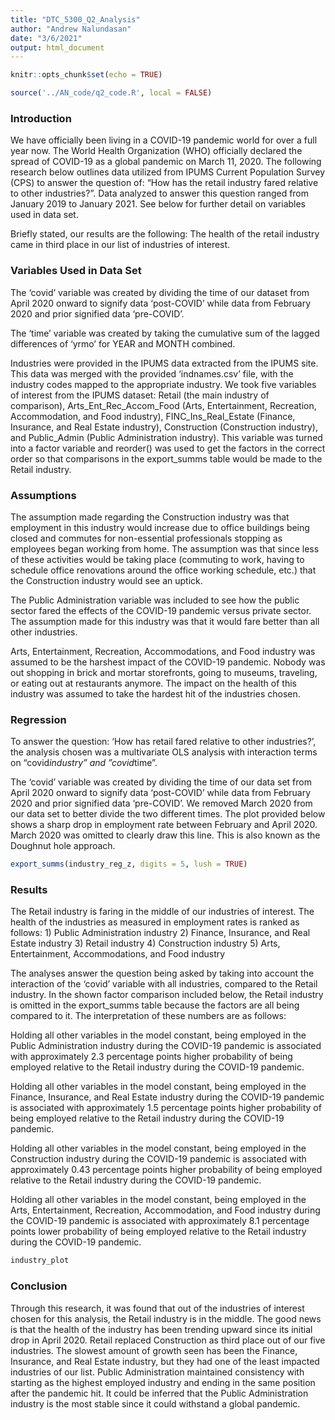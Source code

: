 ```yaml
---
title: "DTC_5300_Q2_Analysis"
author: "Andrew Nalundasan"
date: "3/6/2021"
output: html_document
---
```


```r
knitr::opts_chunk$set(echo = TRUE)
```

```r
source('../AN_code/q2_code.R', local = FALSE)
```


### Introduction
We have officially been living in a COVID-19 pandemic world for over a full year now. The World Health Organization (WHO) officially declared the spread of COVID-19 as a global pandemic on March 11, 2020. The following research below outlines data utilized from IPUMS Current Population Survey (CPS) to answer the question of: "How has the retail industry fared relative to other industries?". Data analyzed to answer this question ranged from January 2019 to January 2021. See below for further detail on variables used in data set.   

Briefly stated, our results are the following: 
The health of the retail industry came in third place in our list of industries of interest. 


### Variables Used in Data Set
The 'covid' variable was created by dividing the time of our dataset from April 2020 onward to signify data 'post-COVID' while data from February 2020 and prior signified data 'pre-COVID'. 

The 'time' variable was created by taking the cumulative sum of the lagged differences of 'yrmo' for YEAR and MONTH combined. 

Industries were provided in the IPUMS data extracted from the IPUMS site. This data was merged with the provided 'indnames.csv' file, with the industry codes mapped to the appropriate industry. We took five variables of interest from the IPUMS dataset: Retail (the main industry of comparison), Arts_Ent_Rec_Accom_Food (Arts, Entertainment, Recreation, Accommodation, and Food industry), FINC_Ins_Real_Estate (Finance, Insurance, and Real Estate industry), Construction (Construction industry), and Public_Admin (Public Administration industry). This variable was turned into a factor variable and reorder() was used to get the factors in the correct order so that comparisons in the export_summs table would be made to the Retail industry.

### Assumptions
The assumption made regarding the Construction industry was that employment in this industry would increase due to office buildings being closed and commutes for non-essential professionals stopping as employees began working from home. The assumption was that since less of these activities would be taking place (commuting to work, having to schedule office renovations around the office working schedule, etc.) that the Construction industry would see an uptick. 

The Public Administration variable was included to see how the public sector fared the effects of the COVID-19 pandemic versus private sector. The assumption made for this industry was that it would fare better than all other industries. 

Arts, Entertainment, Recreation, Accommodations, and Food industry was assumed to be the harshest impact of the COVID-19 pandemic. Nobody was out shopping in brick and mortar storefronts, going to museums, traveling, or eating out at restaurants anymore. The impact on the health of this industry was assumed to take the hardest hit of the industries chosen.  


### Regression
To answer the question: 'How has retail fared relative to other industries?', the analysis chosen was a multivariate OLS analysis with interaction terms on "covid*industry" and "covid*time". 

The 'covid' variable was created by dividing the time of our data set from April 2020 onward to signify data 'post-COVID' while data from February 2020 and prior signified data 'pre-COVID'. We removed March 2020 from our data set to better divide the two different times. The plot provided below shows a sharp drop in employment rate between February and April 2020. March 2020 was omitted to clearly draw this line. This is also known as the Doughnut hole approach.  

```r
export_summs(industry_reg_z, digits = 5, lush = TRUE)
```

### Results
The Retail industry is faring in the middle of our industries of interest. The health of the industries as measured in employment rates is ranked as follows: 
1) Public Administration industry
2) Finance, Insurance, and Real Estate industry
3) Retail industry
4) Construction industry
5) Arts, Entertainment, Accommodations, and Food industry

The analyses answer the question being asked by taking into account the interaction of the 'covid' variable with all industries, compared to the Retail industry. In the shown factor comparison included below, the Retail industry is omitted in the export_summs table because the factors are all being compared to it. The interpretation of these numbers are as follows:

Holding all other variables in the model constant, being employed in the Public Administration industry during the COVID-19 pandemic is associated with approximately 2.3 percentage points higher probability of being employed relative to the Retail industry during the COVID-19 pandemic.

Holding all other variables in the model constant, being employed in the Finance, Insurance, and Real Estate industry during the COVID-19 pandemic is associated with approximately 1.5 percentage points higher probability of being employed relative to the Retail industry during the COVID-19 pandemic.

Holding all other variables in the model constant, being employed in the Construction industry during the COVID-19 pandemic is associated with approximately 0.43 percentage points higher probability of being employed relative to the Retail industry during the COVID-19 pandemic.

Holding all other variables in the model constant, being employed in the Arts, Entertainment, Recreation, Accommodation, and Food industry during the COVID-19 pandemic is associated with approximately 8.1 percentage points lower probability of being employed relative to the Retail industry during the COVID-19 pandemic.


```r
industry_plot
```

### Conclusion
Through this research, it was found that out of the industries of interest chosen for this analysis, the Retail industry is in the middle. The good news is that the health of the industry has been trending upward since its initial drop in April 2020. Retail replaced Construction as third place out of our five industries. The slowest amount of growth seen has been the Finance, Insurance, and Real Estate industry, but they had one of the least impacted industries of our list. Public Administration maintained consistency with starting as the highest employed industry and ending in the same position after the pandemic hit. It could be inferred that the Public Administration industry is the most stable since it could withstand a global pandemic. 
